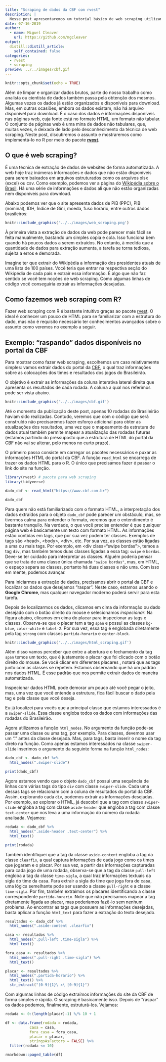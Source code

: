 ```yaml
---
title: "Scraping de dados da CBF com rvest"
description: |
  Nesse post apresentaremos um tutorial básico de web scraping utilizando o pacote rvest para extrair dados de jogos divulgadas no site da CBF. Rvest é um pacote do R que simplifica muito tarefas de scraping e te ajuda a extrair dados HTML das páginas web.
date: 07-16-2019
author:
  - name: Miguel Cleaver
    url: https://github.com/mgcleaver
output:
  distill::distill_article:
    self_contained: false
categories:
  - rvest
  - scraping
preview: ../../images/cbf.gif
---
```


```r
knitr::opts_chunk$set(echo = TRUE)
```
<!-- More -->

Além de limpar e organizar dados brutos, parte do nosso trabalho como analista ou cientista de dados também passa pela obtenção dos mesmos. Algumas vezes os dados já estão organizados e disponíveis para download. Mas, em outras ocasiões, embora os dados existam, não há arquivo disponível para download. É o caso dos dados e informações disponíveis nas páginas web, cuja fonte está no formato HTML, um formato não tabular. O conjunto de páginas web é uma mina de dados não tabulares, que, muitas vezes, é deixada de lado pelo desconhecimento da técnica de web scraping. Neste post, discutiremos o assunto e mostraremos como implementá-lo no R por meio do pacote [**rvest**](https://www.rdocumentation.org/packages/rvest/versions/0.3.4).

## O que é web scraping?

É uma técnica de extração de dados de websites de forma automatizada. A web hoje traz inúmeras informações e dados que não estão disponíveis para serem baixados em arquivos estruturados como os arquivos xlsx (excel) ou csv. Como exemplo, podemos ver a página do [Wikipédia sobre o Brasil](https://pt.wikipedia.org/wiki/Brasil). Há uma série de informações e dados ali que não estão organizadas nem disponíveis para download. 

Abaixo podemos ver que o site apresenta dados de PIB (PPC), PIB (nominal), IDH, Índice de Gini, moeda, fuso horário, entre outros dados brasileiros:

```r
knitr::include_graphics('../../images/web_scraping.png')
```

À primeira vista a extração de dados da web pode parecer mais fácil se feita manualmente, bastando um simples copia e cola. Isso funciona bem quando há poucos dados a serem extraídos. No entanto, à medida que a quantidade de dados para extração aumenta, a tarefa se torna tediosa, sujeita a erros e demorada. 

Imagine ter que extrair do Wikipédia a informação dos presidentes atuais de uma lista de 100 países. Você teria que entrar na respectiva seção do Wikipédia de cada país e extrair essa informação. É algo que não faz sentido se você tem noções de web scraping. Como algumas linhas de código você conseguiria extrair as informações desejadas.

## Como fazemos web scraping com R?

Fazer web scraping com R é bastante intuitivo graças ao pacote [rvest](https://www.rdocumentation.org/packages/rvest/versions/0.3.4). O ideal é conhecer um pouco de HTML para se familiarizar com a estrutura do dado, mas não é requisito necessário ter conhecimentos avançados sobre o assunto como veremos no exemplo a seguir.

## Exemplo: "raspando" dados disponíveis no portal da CBF

Para mostrar como fazer web scraping, escolhemos um caso relativamente simples: vamos extrair dados do portal da [CBF](https://www.cbf.com.br/), o qual traz informações sobre as colocações dos times e resultados dos jogos do Brasileirão.

O objetivo é extrair as informações da coluna interativa lateral direita que apresenta os resultados de cada rodada. A coluna a qual nos referimos pode ser vista abaixo.

```r
knitr::include_graphics('../../images/cbf.gif')
```

Até o momento da publicação deste post, apenas 10 rodadas do Brasileirão haviam sido realizadas. Contudo, veremos que com o código que será construído não precisaremos fazer esforço adicional para obter as atualizações dos resultados, uma vez que o mapeamento da estrutura de dados atual também permite mapear a atualização das rodadas futuras (estamos partindo do pressuposto que a estrutura de HTML do portal da CBF não vai se alterar, pelo menos no curto prazo).

O primeiro passo consiste em carregar os pacotes necessários e puxar as informações HTML do portal da CBF. A função `read_html` se encarrega de trazer os dados HTML para o R. O único que precisamos fazer é passar o link do site na função.

```r

library(rvest) # pacote para web scraping
library(tidyverse)

dado_cbf <- read_html("https://www.cbf.com.br")

dado_cbf
```

Para quem não está familiarizado com o formato HTML, a interpretação dos dados extraídos para o objeto `dado_cbf` pode parecer um obstáculo, mas, se tivermos calma para entender o formato, veremos que o entendimento é bastante tranquilo. Na verdade, o que você precisa entender é que qualquer página web é basicamente um texto com formato HTML. As informações estão contidas em tags, que por sua vez podem ter classes. Exemplos de tags são \<head\>, \<body\>, \<div\>, etc. Por sua vez, as classes estão ligadas a uma ou mais tags. Por exemplo, em \<div class="swipe bordas"\>, temos a tag `div`, mas também temos duas classes ligadas a essa tag: `swipe` e `bordas`. Deve-se ter cuidado para interpretar as classes. Alguém poderia pensar que se trata de uma classe única chamada `"swipe bordas"`, mas, em HTML, o espaço separa as classes, portanto há duas classes e não uma. Com isso em mente, podemos avançar.

Para iniciarmos a extração de dados, precisamos abrir o portal da CBF e localizar os dados que desejamos "raspar". Neste caso, estamos usando o **Google Chrome**, mas qualquer navegador moderno poderá servir para esta tarefa. 

Depois de localizarmos os dados, clicamos em cima da informação ou dado desejado com o botão direito do mouse e selecionamos *inspecionar*. Na figura abaixo, clicamos em cima do placar para inspecionar as tags e classes. Observa-se que o placar tem a tag `span` e possui as classes `bg-blue`, `color-white` e `label-2`. Por sua vez, essa tag é englobada diretamente pela tag `strong` com classes `partida-horario` e `center-block`.

```r
knitr::include_graphics('../../images/html_scraping.gif')
```

Além disso vamos perceber que entre a abertura e o fechamento da tag `span` temos um texto, que é justamente o placar que foi clicado com o botão direito do mouse. Se você clicar em diferentes placares , notará que as tags junto com as classes se repetem. Estamos observando que há um padrão nos dados HTML. É esse padrão que nos permite extrair dados de maneira automatizada. 

Inspecionar dados HTML pode demorar um pouco até você pegar o jeito, mas, uma vez que você entende a estrutura, fica fácil buscar o dado pela tag e pela classe que você deseja. 

Eu já localizei para vocês que a principal classe que estamos interessados é a `swiper-slide`. Essa classe engloba todos os dados com informações das rodadas do Brasileirão. 

Agora utilizamos a função `html_nodes`.  No argumento da função pode-se passar uma classe ou uma tag, por exemplo. Para classes, devemos usar um "." antes da classe desejada. Mas, para tags, basta inserir o nome da tag direto na função. Como apenas estamos interessados na classe `swiper-slide` inserimos o argumento da seguinte forma na função `html_nodes`:


```r

dado_cbf <- dado_cbf %>% 
  html_nodes(".swiper-slide")

print(dado_cbf)
```

Agora estamos vendo que o objeto `dado_cbf` possui uma sequência de linhas com várias tags do tipo `div` com classe `swiper-slide`. Cada uma dessas tags se relacionam com a coluna de resultados do portal da CBF. Assim, explorando cada `div`, podemos extrair as informações desejadas. Por exemplo, ao explorar o HTML, já descobri que a tag com classe `swiper-slide` engloba a tag com classe `aside-header` que engloba a tag com classe `text-center` que nos leva a uma informação do número da rodada analisada. Vejamos:

```r
rodada <- dado_cbf %>% 
  html_nodes(".aside-header .text-center") %>% 
  html_text()

print(rodada)
```

Também identifiquei que a tag da classe `aside-content` engloba a tag da classe `clearfix`, a qual captura informações de cada jogo como os times que jogaram e o placar. Por sua vez, a partir das informações capturadas para cada jogo de uma rodada, observa-se que a tag da classe `pull-left` engloba a tag da classe `time-sigla`, a qual traz informações textuais da sigla do time da casa. Para extrair a sigla do time que joga fora de casa, uma lógica semelhante pode ser usando a classe `pull-right` e a classe `time-sigla`. Por fim, também extraímos os placares identificando a classe correspondente `partida-horario`. Note que não precisamos mapear a tag diretamente ligada ao placar, mas poderíamos fazê-lo sem nenhum problema. Ao encontrar as tags que possuem as informações desejadas, basta aplicar a função `html_text` para fazer a extração do texto desejado.

```r

resultados <- dado_cbf %>% 
  html_nodes(".aside-content .clearfix")

casa <- resultados %>% 
  html_nodes(".pull-left .time-sigla") %>% 
  html_text()

fora_casa <- resultados %>% 
  html_nodes(".pull-right .time-sigla") %>% 
  html_text()

placar <- resultados %>% 
  html_nodes(".partida-horario") %>% 
  html_text() %>% 
  str_extract("[0-9]{1}\ x\ [0-9]{1}")
```

Com algumas linhas de código extraímos informações do site da CBF de forma simples e rápida. O scraping é basicamente isso. Depois de "raspar" os dados podemos, finalmente, estruturá-los. Vejamos:

```r
rodada <- 0:(length(placar)-1) %/% 10 + 1

df <- data.frame(rodada = rodada,
           casa = casa, 
           fora_casa = fora_casa,
           placar = placar,
           stringsAsFactors = FALSE) %>% 
  filter(rodada <= 10)

rmarkdown::paged_table(df)
```



